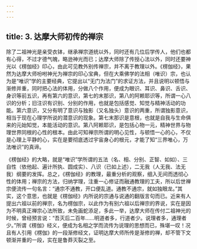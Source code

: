 ```yaml
---
---
---
```

title: 3. 达摩大师初传的禅宗
---




除了二祖神光是亲受衣钵，继承禅宗道统以外，同时还有几位后学传人，他们也都有心得，不过才德气魄，略逊神光而已；达摩大师除了传授心法以外，同时还要神光以《楞伽经》印心，由此可见教外别传禅宗，并不离于教理以外。《楞伽经》，果然为达摩大师吩咐神光为禅宗的印心宝典，但在大乘佛学的法相（唯识）宗，也认为是“唯识”学的主要经典，它提出以“无门为法门”的求证方法，并且说明以顿悟与渐修并重，同时把心法的体用，分做八个作用，便成为眼识、耳识、鼻识、舌识、身识等前五识，再有第六的意识，第七的末那识，第八的阿赖耶识等，所谓一心八识的分析；旧注识有识别、分别的作用，也就是包括感觉、知觉与精神活动的功能。第六意识，又分有明了意识与独影（又名独头）意识的两重，所谓独影意识，相当于现在心理学所说的潜意识的现象。第七末那识是意根，也就是自我与生命俱来的元始知觉，本能活动的意识。第八阿赖耶识，是包括心物一元，精神世界与物理世界同根的心性的根本。由此可知禅宗所谓的明心见性，与顿悟一心的心，不仅是心理上平静的心，实在是要彻底透过宇宙身心的根元，才能了知“三界唯心，万法唯识”的真谛。

《楞伽经》的大略，就是“唯识”学所谓的五法（名、相、分别、正智、如如）、三自性（依他起、遍计所执、圆成实）、八识（已如上述），二无我（人无我、法无我）纲要的发挥。总之，《楞伽经》的教理，最重分析的观察，细入无间而透彻心性的体用；禅宗的方法，归纳学理，注重一心修证而融通教理的工夫，所以后世禅宗便流传一句名言：“通宗不通教，开口便乱道。通教不通宗，就如独眼龙。”其实，这个意思，也就是《楞伽经》内所说的宗通与说通的翻版言句而已。近来有人提出六祖以前的禅宗，名为楞伽宗，以此作为有别六祖以后禅宗的界说，实在是因为不明真正禅宗心法所致，未免画蛇添足，多此一举，达摩大师在传付二祖神光的时候，曾经预言说：“吾灭后二百年……明道者多，行道者少。说理者多，通理者少。”所谓《楞伽》经义，便成为名相之学而流传为说理的思想而已，殊堪一叹！况且有人引用《楞伽》的一段渐修经文，证明达摩大师所传是渐修的禅，却不管下文顿渐并重的一段，实在是鲁莽灭裂之至。